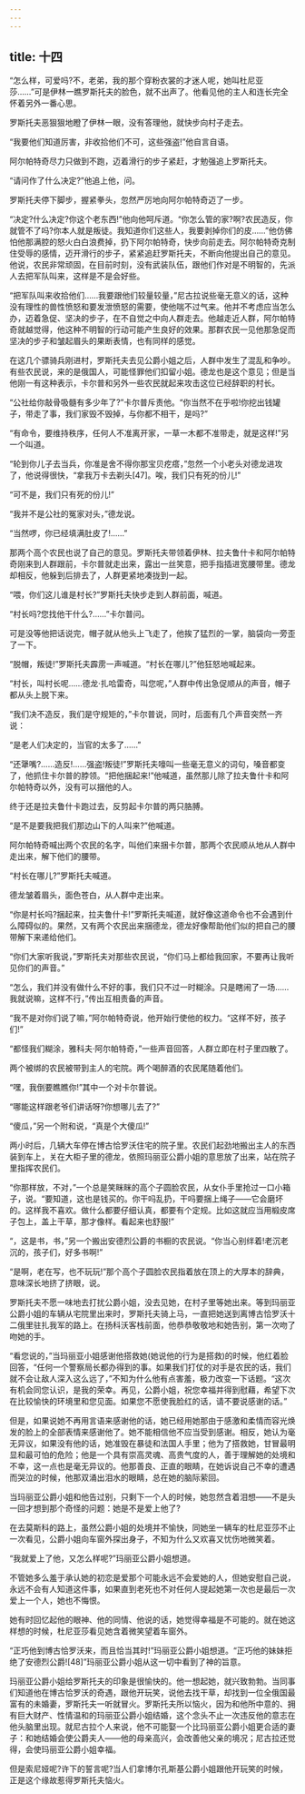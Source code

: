 ```yaml
---
---
---
```

title: 十四
---




“怎么样，可爱吗?不，老弟，我的那个穿粉衣裳的才迷人呢，她叫杜尼亚莎……”可是伊林一瞧罗斯托夫的脸色，就不出声了。他看见他的主人和连长完全怀着另外一番心思。

罗斯托夫恶狠狠地瞪了伊林一眼，没有答理他，就快步向村子走去。

“我要他们知道厉害，非收拾他们不可，这些强盗!”他自言自语。

阿尔帕特奇尽力只做到不跑，迈着滑行的步子紧赶，才勉强追上罗斯托夫。

“请问作了什么决定?”他追上他，问。

罗斯托夫停下脚步，握紧拳头，忽然严厉地向阿尔帕特奇迈了一步。

“决定?什么决定?你这个老东西!”他向他呵斥道。“你怎么管的家?啊?农民造反，你就管不了吗?你本人就是叛徒。我知道你们这些人，我要剥掉你们的皮……”他仿佛怕他那满腔的怒火白白浪费掉，扔下阿尔帕特奇，快步向前走去。阿尔帕特奇克制住受辱的感情，迈开滑行的步子，紧紧追赶罗斯托夫，不断向他提出自己的意见。他说，农民非常顽固，在目前时刻，没有武装队伍，跟他们作对是不明智的，先派人去把军队叫来，这样是不是会好些。

“把军队叫来收拾他们……我要跟他们较量较量，”尼古拉说些毫无意义的话，这种没有理性的兽性愤怒和要发泄愤怒的需要，使他喘不过气来。他并不考虑应当怎么办，迈着急促、坚决的步子，在不自觉之中向人群走去。他越走近人群，阿尔帕特奇就越觉得，他这种不明智的行动可能产生良好的效果。那群农民一见他那急促而坚决的步子和皱起眉头的果断表情，也有同样的感觉。

在这几个骠骑兵刚进村，罗斯托夫去见公爵小姐之后，人群中发生了混乱和争吵。有些农民说，来的是俄国人，可能怪罪他们扣留小姐。德龙也是这个意见；但是当他刚一有这种表示，卡尔普和另外一些农民就起来攻击这位已经辞职的村长。

“公社给你敲骨吸髓有多少年了?”卡尔普斥责他。“你当然不在乎啦!你挖出钱罐子，带走了事，我们家毁不毁掉，与你都不相干，是吗?”

“有命令，要维持秩序，任何人不准离开家，一草一木都不准带走，就是这样!”另一个叫道。

“轮到你儿子去当兵，你准是舍不得你那宝贝疙瘩，”忽然一个小老头对德龙进攻了，他说得很快，“拿我万卡去剃头[47]。唉，我们只有死的份儿!”

“可不是，我们只有死的份儿!”

“我并不是公社的冤家对头，”德龙说。

“当然啰，你已经填满肚皮了!……”

那两个高个农民也说了自己的意见。罗斯托夫带领着伊林、拉夫鲁什卡和阿尔帕特奇刚来到人群跟前，卡尔普就走出来，露出一丝笑意，把手指插进宽腰带里。德龙却相反，他躲到后排去了，人群更紧地凑拢到一起。

“喂，你们这儿谁是村长?”罗斯托夫快步走到人群前面，喊道。

“村长吗?您找他干什么?……”卡尔普问。

可是没等他把话说完，帽子就从他头上飞走了，他挨了猛烈的一掌，脑袋向一旁歪了一下。

“脱帽，叛徒!”罗斯托夫霹雳一声喊道。“村长在哪儿?”他狂怒地喊起来。

“村长，叫村长呢……德龙·扎哈雷奇，叫您呢，”人群中传出急促顺从的声音，帽子都从头上脱下来。

“我们决不造反，我们是守规矩的，”卡尔普说，同时，后面有几个声音突然一齐说：

“是老人们决定的，当官的太多了……”

“还犟嘴?……造反!……强盗!叛徒!”罗斯托夫嚎叫一些毫无意义的词句，嗓音都变了，他抓住卡尔普的脖领。“把他捆起来!”他喊道，虽然那儿除了拉夫鲁什卡和阿尔帕特奇以外，没有可以捆他的人。

终于还是拉夫鲁什卡跑过去，反剪起卡尔普的两只胳膊。

“是不是要我把我们那边山下的人叫来?”他喊道。

阿尔帕特奇喊出两个农民的名字，叫他们来捆卡尔普，那两个农民顺从地从人群中走出来，解下他们的腰带。

“村长在哪儿?”罗斯托夫喊道。

德龙皱着眉头，面色苍白，从人群中走出来。

“你是村长吗?捆起来，拉夫鲁什卡!”罗斯托夫喊道，就好像这道命令也不会遇到什么障碍似的。果然，又有两个农民出来捆德龙，德龙好像帮助他们似的把自己的腰带解下来递给他们。

“你们大家听我说，”罗斯托夫对那些农民说，“你们马上都给我回家，不要再让我听见你们的声音。”

“怎么，我们并没有做什么不好的事，我们只不过一时糊涂。只是瞎闹了一场……我就说嘛，这样不行，”传出互相责备的声音。

“我不是对你们说了嘛，”阿尔帕特奇说，他开始行使他的权力。“这样不好，孩子们!”

“都怪我们糊涂，雅科夫·阿尔帕特奇，”一些声音回答，人群立即在村子里四散了。

两个被绑的农民被带到主人的宅院。两个喝醉酒的农民尾随着他们。

“嘿，我倒要瞧瞧你!”其中一个对卡尔普说。

“哪能这样跟老爷们讲话呀?你想哪儿去了?”

“傻瓜，”另一个附和说，“真是个大傻瓜!”

两小时后，几辆大车停在博古恰罗沃住宅的院子里。农民们起劲地搬出主人的东西装到车上，关在大柜子里的德龙，依照玛丽亚公爵小姐的意思放了出来，站在院子里指挥农民们。

“你那样放，不对，”一个总是笑眯眯的高个子圆脸农民，从女仆手里抢过一口小箱子，说。“要知道，这也是钱买的。你干吗乱扔，干吗要捆上绳子——它会磨坏的。这样我不喜欢。做什么都要仔细认真，都要有个定规。比如这就应当用椴皮席子包上，盖上干草，那才像样。看起来也舒服!”

“，这是书，书，”另一个搬出安德烈公爵的书橱的农民说。“你当心别绊着!老沉老沉的，孩子们，好多书啊!”

“是啊，老在写，也不玩玩!”那个高个子圆脸农民指着放在顶上的大厚本的辞典，意味深长地挤了挤眼，说。

罗斯托夫不愿一味地去打扰公爵小姐，没去见她，在村子里等她出来。等到玛丽亚公爵小姐的车辆从宅院里出来时，罗斯托夫骑上马，一直把她送到离博古恰罗沃十二俄里驻扎我军的路上。在扬科沃客栈前面，他恭恭敬敬地和她告别，第一次吻了吻她的手。

“看您说的，”当玛丽亚小姐感谢他搭救她(她说他的行为是搭救)的时候，他红着脸回答，“任何一个警察局长都办得到的事。如果我们打仗的对手是农民的话，我们就不会让敌人深入这么远了，”不知为什么他有点害羞，极力改变一下话题。“这次有机会同您认识，是我的荣幸。再见，公爵小姐，祝您幸福并得到慰藉，希望下次在比较愉快的环境里和您见面。如果您不愿使我脸红的话，请不要说感谢的话。”

但是，如果说她不再用言语来感谢他的话，她已经用她那由于感激和柔情而容光焕发的脸上的全部表情来感谢他了。她不能相信他不应当受到感谢。相反，她认为毫无异议，如果没有他的话，她准毁在暴徒和法国人手里；他为了搭救她，甘冒最明显和最可怕的危险；他是一个具有崇高灵魂、高贵气度的人，善于理解她的处境和不幸，这一点也是毫无异议的。他那善良、正直的眼睛，在她诉说自己不幸的遭遇而哭泣的时候，他那双涌出泪水的眼睛，总在她的脑际萦回。

当玛丽亚公爵小姐和他告过别，只剩下一个人的时候，她忽然含着泪想——不是头一回才想到那个奇怪的问题：她是不是爱上他了?

在去莫斯科的路上，虽然公爵小姐的处境并不愉快，同她坐一辆车的杜尼亚莎不止一次看见，公爵小姐向车窗外探出身子，不知为什么又欢喜又忧伤地微笑着。

“我就爱上了他，又怎么样呢?”玛丽亚公爵小姐想道。

不管她多么羞于承认她的初恋是爱那个可能永远不会爱她的人，但她安慰自己说，永远不会有人知道这件事，如果直到老死也不对任何人提起她第一次也是最后一次爱上一个人，她也不悔恨。

她有时回忆起他的眼神、他的同情、他说的话，她觉得幸福是不可能的。就在她这样想的时候，杜尼亚莎看见她含着微笑望着车窗外。

“正巧他到博古恰罗沃来，而且恰当其时!”玛丽亚公爵小姐想道。“正巧他的妹妹拒绝了安德烈公爵![48]”玛丽亚公爵小姐从这一切中看到了神的旨意。

玛丽亚公爵小姐给罗斯托夫的印象是很愉快的。他一想起她，就兴致勃勃。当同事们知道他在博古恰罗沃的奇遇，跟他开玩笑，说他去找干草，却找到一位全俄国最富有的未婚妻，罗斯托夫一听就冒火。罗斯托夫所以恼火，因为和他所中意的、拥有巨大财产、性情温和的玛丽亚公爵小姐结婚，这个念头不止一次违反他的意志在他头脑里出现。就尼古拉个人来说，他不可能娶一个比玛丽亚公爵小姐更合适的妻子：和她结婚会使公爵夫人——他的母亲高兴，会改善他父亲的境况；尼古拉还觉得，会使玛丽亚公爵小姐幸福。

但是索尼娅呢?许下的誓言呢?当人们拿博尔孔斯基公爵小姐跟他开玩笑的时候，正是这个缘故惹得罗斯托夫恼火。